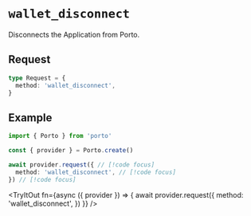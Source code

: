 
# `wallet_disconnect`

Disconnects the Application from Porto.

## Request

```ts
type Request = {
  method: 'wallet_disconnect',
}
```

## Example

```ts twoslash
import { Porto } from 'porto'

const { provider } = Porto.create()

await provider.request({ // [!code focus]
  method: 'wallet_disconnect', // [!code focus]
}) // [!code focus]
```

<TryItOut
  fn={async ({ provider }) => {
    await provider.request({
      method: 'wallet_disconnect',
    })
  }}
/>
